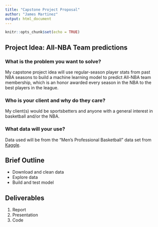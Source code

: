 ---
title: "Capstone Project Proposal"
author: "James Martinez"
output: html_document
---

```{r setup, include=FALSE}
knitr::opts_chunk$set(echo = TRUE)
```

## Project Idea: All-NBA Team predictions

### What is the problem you want to solve?

My capstone project idea will use regular-season player stats from past NBA seasons to build a machine learning model to predict All-NBA team membership, which is an honor awarded every season in the NBA to the best players in the league.

### Who is your client and why do they care?

My client(s) would be sportsbetters and anyone with a general interest in basketball and/or the NBA.

### What data will your use?

Data used will be from the "Men's Professional Basketball" data set from [Kaggle](https://www.kaggle.com/open-source-sports/mens-professional-basketball).

## Brief Outline

* Download and clean data
* Explore data
* Build and test model

## Deliverables

1. Report
2. Presentation
3. Code